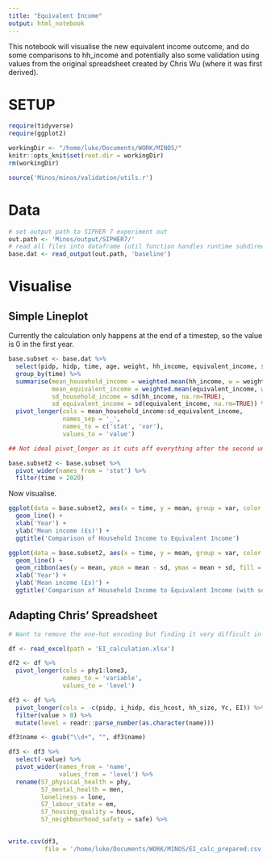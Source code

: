 ```yaml
---
title: "Equivalent Income"
output: html_notebook
---
```



This notebook will visualise the new equivalent income outcome, and do some comparisons to hh_income and potentially also some validation using values from the original spreadsheet created by Chris Wu (where it was first derived).

# SETUP

```r

require(tidyverse)
require(ggplot2)

workingDir <- "/home/luke/Documents/WORK/MINOS/"
knitr::opts_knit$set(root.dir = workingDir)
rm(workingDir)
```

```r
source('Minos/minos/validation/utils.r')
```

# Data

```r
# set output path to SIPHER 7 experiment out
out.path <- 'Minos/output/SIPHER7/'
# read all files into dataframe (util function handles runtime subdirectory etc.)
base.dat <- read_output(out.path, 'baseline')
```

# Visualise

## Simple Lineplot

Currently the calculation only happens at the end of a timestep, so the value is 0 in the first year.

```r
base.subset <- base.dat %>%
  select(pidp, hidp, time, age, weight, hh_income, equivalent_income, starts_with('S7_'), loneliness) %>%
  group_by(time) %>%
  summarise(mean_household_income = weighted.mean(hh_income, w = weight, na.rm=TRUE),
            mean_equivalent_income = weighted.mean(equivalent_income, w = weight, na.rm=TRUE),
            sd_household_income = sd(hh_income, na.rm=TRUE),
            sd_equivalent_income = sd(equivalent_income, na.rm=TRUE)) %>%
  pivot_longer(cols = mean_household_income:sd_equivalent_income,
               names_sep = '_',
               names_to = c('stat', 'var'),
               values_to = 'value')

## Not ideal pivot_longer as it cuts off everything after the second underscore, however we can still work with it
```


```r
base.subset2 <- base.subset %>%
  pivot_wider(names_from = 'stat') %>%
  filter(time > 2020)
```

Now visualise.

```r
ggplot(data = base.subset2, aes(x = time, y = mean, group = var, color = var)) +
  geom_line() +
  xlab('Year') +
  ylab('Mean income (£s)') +
  ggtitle('Comparison of Household Income to Equivalent Income')
```

```r
ggplot(data = base.subset2, aes(x = time, y = mean, group = var, color = var)) +
  geom_line() +
  geom_ribbon(aes(y = mean, ymin = mean - sd, ymax = mean + sd, fill = var), alpha = .2) +
  xlab('Year') +
  ylab('Mean income (£s)') +
  ggtitle('Comparison of Household Income to Equivalent Income (with sd)')
```

## Adapting Chris' Spreadsheet

```r
# Want to remove the one-hot encoding but finding it very difficult in Python

df <- read_excel(path = 'EI_calculation.xlsx')
```


```r
df2 <- df %>%
  pivot_longer(cols = phy1:lone3,
               names_to = 'variable',
               values_to = 'level')
```


```r
df3 <- df %>%
  pivot_longer(cols = -c(pidp, i_hidp, dis_hcost, hh_size, Yc, EI)) %>%
  filter(value > 0) %>%
  mutate(level = readr::parse_number(as.character(name)))

df3$name <- gsub("\\d+", "", df3$name)

df3 <- df3 %>% 
  select(-value) %>%
  pivot_wider(names_from = 'name',
              values_from = 'level') %>%
  rename(S7_physical_health = phy,
         S7_mental_health = men,
         loneliness = lone,
         S7_labour_state = em,
         S7_housing_quality = hous,
         S7_neighbourhood_safety = safe) %>%
  

write.csv(df3, 
          file = '/home/luke/Documents/WORK/MINOS/EI_calc_prepared.csv')

```








